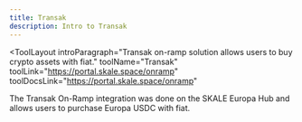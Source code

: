 ```yaml
---
title: Transak
description: Intro to Transak
---
```


<ToolLayout
    introParagraph="Transak on-ramp solution allows users to buy crypto assets with fiat."
    toolName="Transak"
    toolLink="https://portal.skale.space/onramp"
    toolDocsLink="https://portal.skale.space/onramp"
>

The Transak On-Ramp integration was done on the SKALE Europa Hub and allows users to purchase Europa USDC with fiat.

</ToolLayout>
